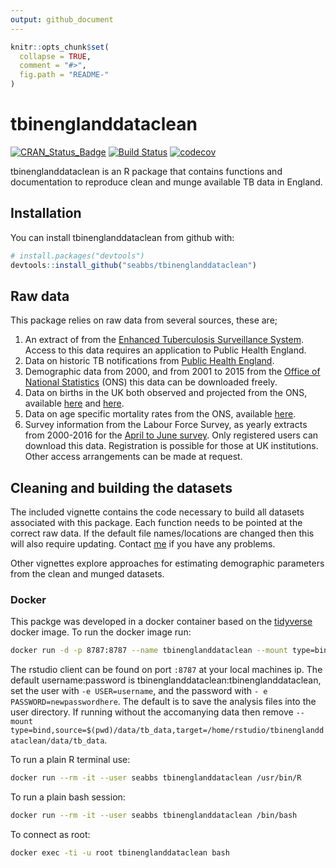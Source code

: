 ```yaml
---
output: github_document
---
```


```r
knitr::opts_chunk$set(
  collapse = TRUE,
  comment = "#>",
  fig.path = "README-"
)
```

# tbinenglanddataclean 

[![CRAN_Status_Badge](http://www.r-pkg.org/badges/version/tbinenglanddataclean)](https://cran.r-project.org/package=tbinenglanddataclean)
[![Build Status](https://travis-ci.org/seabbs/tbinenglanddataclean.svg?branch=master)](https://travis-ci.org/seabbs/tbinenglanddataclean)
[![codecov](https://codecov.io/gh/seabbs/tbinenglanddataclean/branch/master/graph/badge.svg)](https://codecov.io/gh/seabbs/tbinenglanddataclean)

tbinenglanddataclean is an R package that contains functions and documentation to reproduce clean and munge available TB data in England.


## Installation

You can install tbinenglanddataclean from github with:

```r
# install.packages("devtools")
devtools::install_github("seabbs/tbinenglanddataclean")
```

## Raw data

This package relies on raw data from several sources, these are;

1. An extract of from the [Enhanced Tuberculosis Surveillance System](https://www.gov.uk/government/publications/tuberculosis-tb-in-england-surveillance-data). Access to this data requires an application to Public Health England.
1. Data on historic TB notifications from [Public Health England](https://www.gov.uk/government/publications/tuberculosis-tb-annual-notifications-1913-onwards).
1. Demographic data from 2000, and from 2001 to 2015 from the [Office of National Statistics](https://www.ons.gov.uk/peoplepopulationandcommunity/populationandmigration/populationestimates/datasets/populationestimatesforukenglandandwalesscotlandandnorthernireland) (ONS) this data can be downloaded freely.
1. Data on births in the UK both observed and projected from the ONS, available [here](https://www.ons.gov.uk/peoplepopulationandcommunity/populationandmigration/populationestimates/datasets/vitalstatisticspopulationandhealthreferencetables) and [here](https://www.ons.gov.uk/peoplepopulationandcommunity/populationandmigration/populationestimates/datasets/vitalstatisticspopulationandhealthreferencetables).
1. Data on age specific mortality rates from the ONS, available [here]("https://www.ons.gov.uk/peoplepopulationandcommunity/birthsdeathsandmarriages/lifeexpectancies/datasets/nationallifetablesenglandreferencetables").
1. Survey information from the Labour Force Survey, as yearly extracts from 2000-2016 for the [April to June survey](https://discover.ukdataservice.ac.uk/catalogue/?sn=5461). Only registered users can download this data. Registration is possible for those at UK institutions. Other access arrangements can be made at request.

## Cleaning and building the datasets

The included vignette contains the code necessary to build all datasets associated with this package. Each function needs to be pointed at the correct raw data. If the default file names/locations are changed then this will also require updating. Contact [me](https://www.samabbott.co.uk) if you have any problems.

Other vignettes explore approaches for estimating demographic parameters from the clean and munged datasets.

### Docker

This packge was developed in a docker container based on the [tidyverse](https://hub.docker.com/r/rocker/tidyverse/) docker image. To run the docker image run:

```bash
docker run -d -p 8787:8787 --name tbinenglanddataclean --mount type=bind,source=$(pwd)/data/tb_data,target=/home/rstudio/tbinenglanddataclean/data/tb_data -e USER=tbinenglanddataclean -e PASSWORD=tbinenglanddataclean seabbs/tbinenglanddataclean
```

The rstudio client can be found on port `:8787` at your local machines ip. The default username:password is tbinenglanddataclean:tbinenglanddataclean, set the user with `-e USER=username`, and the password with ` - e PASSWORD=newpasswordhere`. The default is to save the analysis files into the user directory. If running without the accomanying data then remove `--mount type=bind,source=$(pwd)/data/tb_data,target=/home/rstudio/tbinenglanddataclean/data/tb_data`.

To run a plain R terminal use:

```bash
docker run --rm -it --user seabbs tbinenglanddataclean /usr/bin/R
```

To run a plain bash session:

```bash
docker run --rm -it --user seabbs tbinenglanddataclean /bin/bash
```

To connect as root:

```bash
docker exec -ti -u root tbinenglanddataclean bash
```
